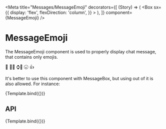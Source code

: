 
<Meta
	title="Messages/MessageEmoji"
	decorators={[
		(Story) => (
			<Box
				sx={{
					display: 'flex',
					flexDirection: 'column',
				}}
			>
				<Story />
			</Box>
		),
	]}
	component={MessageEmoji}
/>

# MessageEmoji

The MessageEmoji component is used to properly display chat message, that contains only emojis.

<Canvas>
	<Story name="Overview">
		<MessageBox author={{ username: 'Hello World' }} position="start" orientation="left" component={MessageEmoji}>
			👋
		</MessageBox>
		<MessageBox author={{ username: 'Hello World' }} position="end" orientation="left" component={MessageEmoji}>
			🚶❔
		</MessageBox>
		<MessageBox position="single" orientation="right" component={MessageEmoji}>
			⌚🤔
		</MessageBox>
		<MessageBox author={{ username: 'Hello World' }} position="single" orientation="left" component={MessageEmoji}>
			🕢
		</MessageBox>
		<MessageBox position="single" orientation="right" component={MessageEmoji}>
			👍
		</MessageBox>
	</Story>
</Canvas>

It's better to use this component with MessageBox, but using out of it is also allowed. For instance:


<Canvas>
	<Story
		args={{
			children: '😔',
		}}
		name="Standalone"
	>
		{Template.bind({})}
	</Story>
</Canvas>

## API

<Canvas>
	<Story args={{ children: '✏️🙋' }} name="API">
		{Template.bind({})}
	</Story>
</Canvas>

<ArgsTable story="API" />
